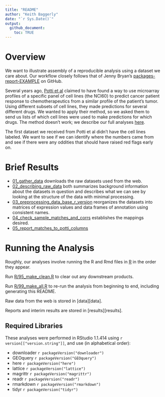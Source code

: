 ```yaml
---
title: "README"
author: "Keith Baggerly"
date: "`r Sys.Date()`"
output: 
  github_document:
    toc: TRUE
---
```


# Overview

We want to illustrate assembly of a reproducible analysis
using a dataset we care about. Our workflow closely
follows that of Jenny Bryan's 
[packages-report-EXAMPLE](https://github.com/jennybc/packages-report-EXAMPLE)
on GitHub.

Several years ago, [Potti et al](https://www.nature.com/articles/nm1491) 
claimed to have found a way to use microarray profiles of a specific 
panel of cell lines (the NCI60) to predict cancer patient response 
to chemotherapeutics from a similar profile of the patient's tumor. 
Using different subsets of cell lines, they made predictions for several 
different drugs. We wanted to apply their method, so we asked
them to send us lists of which cell lines were used to make
predictions for which drugs. The method doesn't work; we 
describe our full analyses 
[here](https://projecteuclid.org/euclid.aoas/1267453942).

The first dataset we received from Potti et al didn't have the
cell lines labeled. We want to see if we can identify where the 
numbers came from and see if there were any oddities that should
have raised red flags early on. 

# Brief Results

* [01_gather_data](results/01_gather_data.md) downloads the 
  raw datasets used from the web.
* [02_describing_raw_data](results/02_describing_raw_data.md)
  both summarizes background information about the datasets in 
  question and describes what we can see by looking at the 
  structure of the data with minimal processing.
* [03_preprocessing_data_base_r_version](results/03_preprocessing_data_base_r_version.md) reorganizes the datasets into matrices of expression values
  and data frames of annotation using consistent names. 
* [04_check_sample_matches_and_corrs](results/04_check_sample_matches_and_corrs.md)
  establishes the mappings desired.
* [05_report_matches_to_potti_columns](results/05_report_matches_to_potti_columns.md)

# Running the Analysis

Roughly, our analyses involve running the R and Rmd files
in [R](R) in the order they appear. 

Run [R/95_make_clean.R](R/95_make_clean.R) to clear out any
downstream products.

Run [R/99_make_all.R](R/99_make_all.R) to re-run the analysis 
from beginning to end, including generating this README.

Raw data from the web is stored in [data][data].

Reports and interim results are stored in [results][results].

## Required Libraries

These analyses were performed in RStudio 1.1.414 using 
`r version[["version.string"]]`, 
and use (in alphabetical order):

* downloader `r packageVersion("downloader")`
* GEOquery   `r packageVersion("GEOquery")`
* here       `r packageVersion("here")`
* lattice    `r packageVersion("lattice")`
* magrittr   `r packageVersion("magrittr")`
* readr      `r packageVersion("readr")`
* rmarkdown  `r packageVersion("rmarkdown")`
* tidyr      `r packageVersion("tidyr")`



